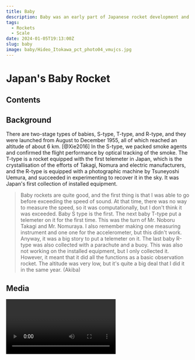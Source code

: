 ```yaml
---
title: Baby
description: Baby was an early part of Japanese rocket development and first flown in 1957 by Hideo Itokawa and team at Michikawa, Iwaki in Akita province in north-west Honshu island.
tags:
  - Rockets
  - Scale
date: 2024-01-05T19:13:00Z
slug: baby
image: baby/Hideo_Itokawa_pct_photo04_vmujcs.jpg
---
```

# Japan's Baby Rocket

## Contents

## Background

There are two-stage types of babies, S-type, T-type, and R-type, and they were launched from August to December 1955, all of which reached an altitude of about 6 km. [@Xie2016] In the S-type, we packed smoke agents and confirmed the flight performance by optical tracking of the smoke. The T-type is a rocket equipped with the first telemeter in Japan, which is the crystallisation of the efforts of Takagi, Nomura and electric manufacturers, and the R-type is equipped with a photographic machine by Tsuneyoshi Uemura, and succeeded in experimenting to recover it in the sky. It was Japan's first collection of installed equipment.

> Baby rockets are quite good, and the first thing is that I was able to go before exceeding the speed of sound. At that time, there was no way to measure the speed, so it was computationally, but I don't think it was exceeded. Baby S type is the first. The next baby T-type put a telemeter on it for the first time. This was the turn of Mr. Noboru Takagi and Mr. Nomuraya. I also remember making one measuring instrument and one one for the accelerometer, but this didn't work. Anyway, it was a big story to put a telemeter on it. The last baby R-type was also collected with a parachute and a buoy. This was also not working on the installed equipment, but I only collected it. However, it meant that it did all the functions as a basic observation rocket. The altitude was very low, but it's quite a big deal that I did it in the same year. (Akiba)

## Media

<Video id='hODYsZbVysM' />

<Gallery tags={['baby','project']} />

### Bibliography
